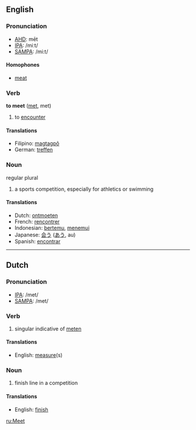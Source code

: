 ==English==

=== Pronunciation ===
*[[w:AHD|AHD]]: mēt
*[[w:IPA|IPA]]: /miːt/
*[[w:SAMPA|SAMPA]]: /mi:t/
==== Homophones ====
*[[meat]]

=== Verb ===
'''to meet''' ([[met]], met)

# to [[encounter]]

====Translations====
*Filipino: [[magtagpô]]
*German: [[treffen]]

=== Noun ===
regular plural

#a sports competition, especially for athletics or swimming

==== Translations ====
*Dutch: [[ontmoeten]]
*French: [[rencontrer]]
*Indonesian: [[temu|bertemu]], [[temu|menemui]]
*Japanese: [[会う]] ([[あう]], au)
*Spanish: [[encontrar]]

----

==Dutch==

=== Pronunciation ===
*[[w:IPA|IPA]]: /met/
*[[w:SAMPA|SAMPA]]: /met/

=== Verb ===

# singular indicative of [[meten]]

==== Translations ====
*English: [[measure]](s)

=== Noun ===

# finish line in a competition

==== Translations ====
*English: [[finish]]

[[ru:Meet]]